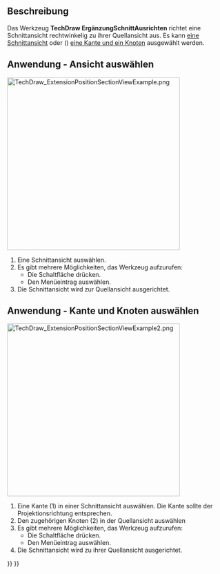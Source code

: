<languages/>

{{Docnav/de
|[[TechDraw_ExtensionLockUnlockView/de|ErgänzungAnsichtSperrenEntsperren]]
|[[TechDraw_ExtensionPosHorizChainDimension/de|ErgänzungHorizontaleKettenmaßeAnordnen]]
|[[TechDraw_Workbench/de|TechDraw]]
|IconL=TechDraw_ExtensionLockUnlockView.svg
|IconR=TechDraw_ExtensionPosHorizChainDimension.svg
|IconC=Workbench_TechDraw.svg
}}

{{GuiCommand/de
|Name=TechDraw ExtensionPositionSectionView
|Name/de=TechDraw ErgänzungSchnittAusrichten
|MenuLocation=TechDraw → Ergänzungen: Merkmale/Änderungen → Schnittansicht ausrichten
|Workbenches=[[TechDraw_Workbench/de|TechDraw]]
|Shortcut=
|Version=0.20
|SeeAlso=
}}

<span id="Description"></span>
==Beschreibung==

Das Werkzeug '''TechDraw ErgänzungSchnittAusrichten''' richtet eine Schnittansicht rechtwinkelig zu ihrer Quellansicht aus. Es kann [[#Anwendung - Ansicht auswählen|eine Schnittansicht]] oder ({{Version/de|1.0}}) [[#Anwendung - Kante und Knoten auswählen|eine Kante und ein Knoten]] ausgewählt werden.

<span id="Usage_-_view_selection"></span>
==Anwendung - Ansicht auswählen==

[[Image:TechDraw_ExtensionPositionSectionViewExample.png|400px]]
{{Caption|Rechts die ausgerichtete Schnittansicht}}

# Eine Schnittansicht auswählen.
# Es gibt mehrere Möglichkeiten, das Werkzeug aufzurufen:
#* Die Schaltfläche {{Button|[[Image:TechDraw_ExtensionPositionSectionView.svg|16px]] [[TechDraw_ExtensionPositionSectionView/de|Schnittansicht ausrichten]]}} drücken.
#* Den Menüeintrag {{MenuCommand|TechDraw → Ergänzungen: Merkmale/Änderungen → [[Image:TechDraw_ExtensionPositionSectionView.svg|16px]] Schnittansicht ausrichten}} auswählen.
# Die Schnittansicht wird zur Quellansicht ausgerichtet.

<span id="Usage_-_edge_and_vertex_selection"></span>
==Anwendung - Kante und Knoten auswählen==

[[Image:TechDraw_ExtensionPositionSectionViewExample2.png|400px]]
{{Caption|Rechts die ausgerichtete Schnittansicht}}

# Eine Kante (1) in einer Schnittansicht auswählen. Die Kante sollte der Projektionsrichtung entsprechen.
# Den zugehörigen Knoten (2) in der Quellansicht auswählen
# Es gibt mehrere Möglichkeiten, das Werkzeug aufzurufen:
#* Die Schaltfläche {{Button|[[Image:TechDraw_ExtensionPositionSectionView.svg|16px]] [[TechDraw_ExtensionPositionSectionView/de|Schnittansicht ausrichten]]}} drücken.
#* Den Menüeintrag {{MenuCommand|TechDraw → Ergänzungen: Merkmale/Änderungen → [[Image:TechDraw_ExtensionPositionSectionView.svg|16px]] Schnittansicht ausrichten}} auswählen.
# Die Schnittansicht wird zu ihrer Quellansicht ausgerichtet.


{{Docnav/de
|[[TechDraw_ExtensionLockUnlockView/de|ErgänzungAnsichtSperrenEntsperren]]
|[[TechDraw_ExtensionPosHorizChainDimension/de|ErgänzungHorizontaleKettenmaßeAnordnen]]
|[[TechDraw_Workbench/de|TechDraw]]
|IconL=TechDraw_ExtensionLockUnlockView.svg
|IconR=TechDraw_ExtensionPosHorizChainDimension.svg
|IconC=Workbench_TechDraw.svg
}}

{{TechDraw_Tools_navi{{#translation:}}}}
{{Userdocnavi{{#translation:}}}}